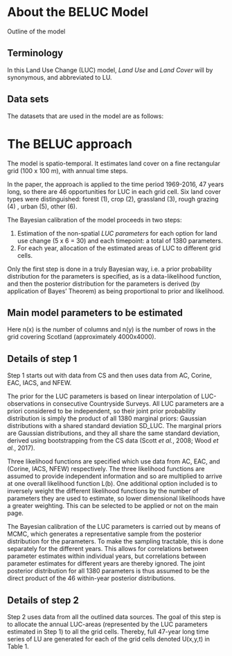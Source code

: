 # About the BELUC Model

Outline of the model

## Terminology

In this Land Use Change (LUC) model, <em>Land Use</em> and <em>Land Cover</em> will by synonymous, and abbreviated to LU. 

## Data sets

The datasets that are used in the model are as follows:
  
# The BELUC approach
  
The model is spatio-temporal. It estimates land cover on a fine rectangular grid (100 x 100 m), with annual time steps. 

In the paper, the approach is applied to the time period 1969-2016, 47 years long, so there are 46 opportunities for LUC in each grid cell. Six land cover types were  distinguished: forest (1), crop (2), grassland (3), rough grazing (4) , urban (5), other (6).

The Bayesian calibration of the model proceeds in two steps:
  
1. Estimation of the non-spatial <em>LUC parameters</em> for each option for land use change (5 x 6 = 30) and each timepoint: a total of 1380 parameters.
2. For each year, allocation of the estimated areas of LUC to different grid cells.

Only the first step is done in a truly Bayesian way, i.e. a prior probability distribution for the parameters is specified, as is a data-likelihood function, and then the posterior distribution for the parameters is derived (by application of Bayes' Theorem) as being proportional to prior and likelihood.

## Main model parameters to be estimated

Here n(x) is the number of columns and n(y) is the number of rows in the grid covering Scotland (approximately 4000x4000).

## Details of step 1

Step 1 starts out with data from CS and then uses data from AC, Corine, EAC, IACS, and NFEW. 

The prior for the LUC parameters is based on linear interpolation of LUC-observations in consecutive Countryside Surveys. All LUC parameters are a priori considered to be independent, so their joint prior probability distribution is simply the product of all 1380 marginal priors: Gaussian distributions with a shared standard deviation SD_LUC. The marginal priors are Gaussian distributions, and they all share the same standard deviation, derived using bootstrapping from the CS data (Scott <em>et al.</em>, 2008; Wood <em>et al.</em>, 2017).

Three likelihood functions are specified which use data from AC, EAC, and (Corine, IACS, NFEW) respectively. The three likelihood functions are assumed to provide independent information and so are multiplied to arrive at one overall likelihood function L(b).
One additional option included is to inversely weight the different likelihood functions by the number of parameters they are used to estimate, so lower dimensional likelihoods have a greater weighting. This can be selected to be applied or not on the main page.

The Bayesian calibration of the LUC parameters is carried out by means of MCMC, which generates a representative sample from the posterior distribution for the parameters. To make the sampling tractable, this is done separately for the different years. This allows for correlations between parameter estimates within individual years, but correlations between parameter estimates for different years are thereby ignored. The joint posterior distribution for all 1380 parameters is thus assumed to be the direct product of the 46 within-year posterior distributions.

## Details of step 2

Step 2 uses data from all the outlined data sources. The goal of this step is to allocate the annual LUC-areas (represented by the LUC parameters estimated in Step 1) to all the grid cells. Thereby, full 47-year long time series of LU are generated for each of the grid cells denoted U(x,y,t) in Table 1.